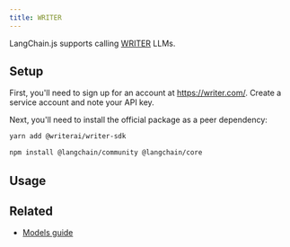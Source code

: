 ```yaml
---
title: WRITER
---
```


LangChain.js supports calling [WRITER](https://writer.com/) LLMs.

## Setup

First, you'll need to sign up for an account at https://writer.com/. Create a service account and note your API key.

Next, you'll need to install the official package as a peer dependency:

```bash npm
yarn add @writerai/writer-sdk
```

<IntegrationInstallTooltip/>

```bash npm
npm install @langchain/community @langchain/core
```

## Usage


<Writer />

## Related


- [Models guide](/oss/javascript/langchain/models)
